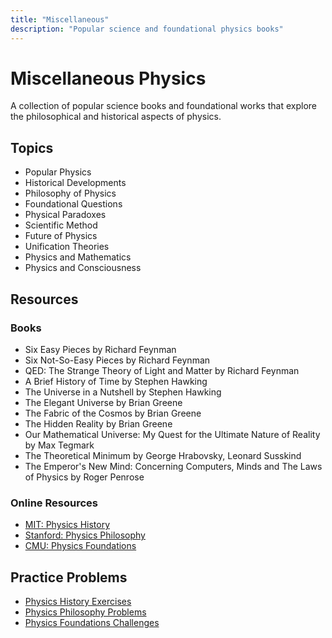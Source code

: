```yaml
---
title: "Miscellaneous"
description: "Popular science and foundational physics books"
---
```


# Miscellaneous Physics

A collection of popular science books and foundational works that explore the philosophical and historical aspects of physics.

## Topics

- Popular Physics
- Historical Developments
- Philosophy of Physics
- Foundational Questions
- Physical Paradoxes
- Scientific Method
- Future of Physics
- Unification Theories
- Physics and Mathematics
- Physics and Consciousness

## Resources

### Books

- Six Easy Pieces by Richard Feynman
- Six Not-So-Easy Pieces by Richard Feynman
- QED: The Strange Theory of Light and Matter by Richard Feynman
- A Brief History of Time by Stephen Hawking
- The Universe in a Nutshell by Stephen Hawking
- The Elegant Universe by Brian Greene
- The Fabric of the Cosmos by Brian Greene
- The Hidden Reality by Brian Greene
- Our Mathematical Universe: My Quest for the Ultimate Nature of Reality by Max Tegmark
- The Theoretical Minimum by George Hrabovsky, Leonard Susskind
- The Emperor's New Mind: Concerning Computers, Minds and The Laws of Physics by Roger Penrose

### Online Resources

- [MIT: Physics History](https://ocw.mit.edu/courses/physics/8-01sc-classical-mechanics-fall-2016/)
- [Stanford: Physics Philosophy](https://www.coursera.org/learn/physics-philosophy)
- [CMU: Physics Foundations](https://www.cmu.edu/physics/research/foundations/)

## Practice Problems

- [Physics History Exercises](https://www.cornell.edu/courses/physics/physics-history/)
- [Physics Philosophy Problems](https://www.cmu.edu/physics/research/foundations/)
- [Physics Foundations Challenges](https://www.coursera.org/learn/physics-philosophy)